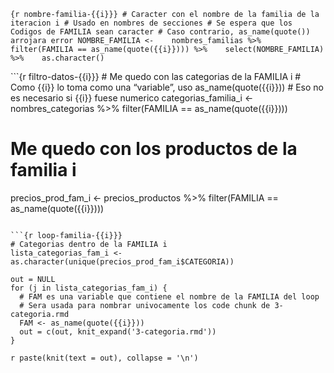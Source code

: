 <!-- Codigo para poner una imagen en el encabezado que depende de la FAMILIA -->
<!-- {{i}} indica el nombre de la familia en cada iteracion del loop/bucle -->
<!-- Las imagenes se deben guardar, en este caso, dentro de img/1-head -->

\fancyhead[C]{\includegraphics[height=1cm]{img/1-head/{{i}}.jpg}}

<!-- Codigo para poner una imagen en el pie de pagina que depende de la FAMILIA -->
<!-- {{i}} indica el nombre de la familia en cada iteracion del loop/bucle -->
<!-- En este caso la imagen se pone en el lado izquierdo,  -->
<!-- para poner en el derecho el numero de pagina -->

<!-- \lfoot{\includegraphics{img/1-foot/{{i}}.jpg}} -->
\lfoot{\includegraphics[height=1cm]{img/logo.jpg}}

<!-- Link al Indice en el centro del pie de pagina -->
\cfoot{\hyperref[toc]{Volver al Indice}}

<!-- Numero de pagina a la derecha -->
\rfoot{\thepage}

<!-- En el nombre del siguiente code chunk uso {{i}} porque  -->
<!-- si no me tira error de duplicate chunk name -->

```{r nombre-familia-{{i}}}
# Caracter con el nombre de la familia de la iteracion i
# Usado en nombres de secciones
# Se espera que los Codigos de FAMILIA sean caracter
# Caso contrario, as_name(quote()) arrojara error
NOMBRE_FAMILIA <- 
  nombres_familias %>% 
  filter(FAMILIA == as_name(quote({{i}}))) %>% 
  select(NOMBRE_FAMILIA) %>% 
  as.character()
```


<!-- Codigo usado para separar FAMILIAS -->
\begin{tcolorbox}
  \section[`r NOMBRE_FAMILIA`]{\textsc{\LARGE{\textbf{\textcolor{yellow}{ `r NOMBRE_FAMILIA` }  }}}}
\end{tcolorbox}

<!-- En el nombre del siguiente code chunk uso {{i}} porque  -->
<!-- si no me tira error de duplicate chunk name -->

```{r filtro-datos-{{i}}}
# Me quedo con las categorias de la FAMILIA i
# Como {{i}} lo toma como una "variable", uso as_name(quote({{i}}))
# Eso no es necesario si {{i}} fuese numerico
categorias_familia_i <- nombres_categorias %>% 
  filter(FAMILIA == as_name(quote({{i}})))

# Me quedo con los productos de la familia i
precios_prod_fam_i <- precios_productos %>% 
  filter(FAMILIA == as_name(quote({{i}})))
```

```{r loop-familia-{{i}}}
# Categorias dentro de la FAMILIA i
lista_categorias_fam_i <- as.character(unique(precios_prod_fam_i$CATEGORIA))

out = NULL
for (j in lista_categorias_fam_i) {
  # FAM es una variable que contiene el nombre de la FAMILIA del loop
  # Sera usada para nombrar univocamente los code chunk de 3-categoria.rmd
  FAM <- as_name(quote({{i}}))
  out = c(out, knit_expand('3-categoria.rmd'))
}
```

`r paste(knit(text = out), collapse = '\n')`

<!-- Cada FAMILIA empieza en una pagina nueva -->

\newpage